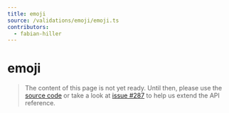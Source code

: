```yaml
---
title: emoji
source: /validations/emoji/emoji.ts
contributors:
  - fabian-hiller
---
```


# emoji

> The content of this page is not yet ready. Until then, please use the [source code](https://github.com/fabian-hiller/valibot/blob/main/library/src/validations/emoji/emoji.ts) or take a look at [issue #287](https://github.com/fabian-hiller/valibot/issues/287) to help us extend the API reference.
